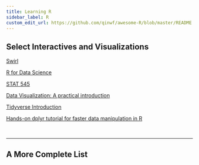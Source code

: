 ```yaml
---
title: Learning R
sidebar_label: R
custom_edit_url: https://github.com/qinwf/awesome-R/blob/master/README.md
---
```


<LearningHeader topic="R" repo="Awesome R" url="https://github.com/qinwf/awesome-R"/>


## Select Interactives and Visualizations

[Swirl](https://swirlstats.com)

[R for Data Science](https://r4ds.had.co.nz)

[STAT 545](https://stat545.com)

[Data Visualization: A practical introduction](https://socviz.co)

[Tidyverse Introduction](https://r-bootcamp.netlify.com)

[Hands-on dplyr tutorial for faster data manipulation in R](https://www.youtube.com/watch?v=jWjqLW-u3hc)

<br/>

---

## A More Complete List

<ParseMarkdown url="https://raw.githubusercontent.com/qinwf/awesome-R/master/README.md"/>
